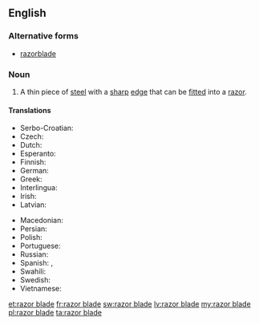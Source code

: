 ==English==
{{rfc-auto}}

===Alternative forms===
* [[razorblade]]

===Noun===
{{en-noun|head=[[razor]] [[blade]]}}

# A thin piece of [[steel]] with a [[sharp]] [[edge]] that can be [[fitted]] into a [[razor]].

====Translations====
{{trans-top|razor blade}}
* Serbo-Croatian: {{t|sh|žilet|m}}
* Czech: {{t+|cs|žiletka|f}}
* Dutch: {{t+|nl|scheermesje|n}}
* Esperanto: {{t-|eo|razoklingo|xs=Esperanto}}
* Finnish: {{t-|fi|partaterä}}
* German: {{t+|de|Rasierklinge|f}}
* Greek: {{t-|el|ξυριστική λεπίδα|tr=ksiristiki lepida|f}}
* Interlingua: {{t-|ia|lamina de rasorio}}
* Irish: {{t-|ga|lann rásúir|f}}
* Latvian: {{t+|lv|žilete|xs=Latvian}}
{{trans-mid}}
* Macedonian: {{t-|mk|жилет|m|tr=žilét|sc=Cyrl|xs=Macedonian}}
* Persian: {{t+|fa|خودتراش|tr=khodtarash}}
* Polish: {{t+|pl|żyletka|f}}
* Portuguese: {{t-|pt|lâmina de barbear|f}}
* Russian: {{t+|ru|лезвие|n|sc=Cyrl}}
* Spanish: {{t+|es|cuchilla|f}}, {{t-|es|razuradora|f}}
* Swahili: {{t+|sw|wembe|xs=Swahili}}
* Swedish: {{t|sv|rakblad|n}}
* Vietnamese: {{t-|vi|lươi lam}}
{{trans-bottom}}

[[et:razor blade]]
[[fr:razor blade]]
[[sw:razor blade]]
[[lv:razor blade]]
[[my:razor blade]]
[[pl:razor blade]]
[[ta:razor blade]]